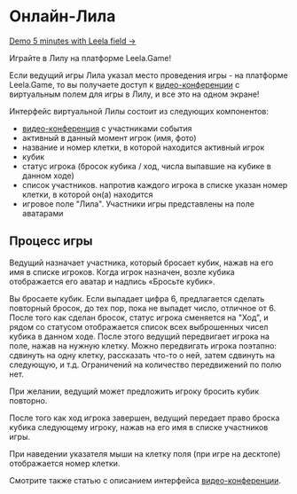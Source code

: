 
# Онлайн-Лила

[Demo 5 minutes with Leela field &rarr;](/meet/demo-leela)

Играйте в Лилу на платформе Leela.Game!

Если ведущий игры Лила указал место проведения игры - на платформе Leela.Game, то вы получаете доступ к [видео-конференции](/help/en/players/video) с виртуальным полем для игры в Лилу, и все это на одном экране!

Интерфейс виртуальной Лилы состоит из следующих компонентов:

- [видео-конференция](/help/en/players/video) с участниками события
- активный в данный момент игрок (имя, фото)
- название и номер клетки, в которой находится активный игрок
- кубик
- статус игрока (бросок кубика / ход, числа выпавшие на кубике в данном ходе)
- список участников. напротив каждого игрока в списке указан номер клетки, в которой он(а) находится
- игровое поле "Лила". Участники игры представлены на поле аватарами

## Процесс игры

Ведущий назначает участника, который бросает кубик, нажав на его имя в списке игроков. Когда игрок назначен, возле кубика отображается его аватар и надпись «Бросьте кубик».

Вы бросаете кубик. Если выпадает цифра 6, предлагается сделать повторный бросок, до тех пор, пока не выпадет число, отличное от 6. После того как сделан бросок, статус игрока сменяется на "Ход", и рядом со статусом отображается список всех выброшенных чисел кубика в данном ходе. После этого ведущий передвигает игрока на поле, нажав на нужную клетку. Можно передвигать игрока поэтапно: сдвинуть на одну клетку, рассказать что-то о ней, затем сдвинуть на следующую, и т.д. Ограничений на количество передвижений по полю нет.

При желании, ведущий может предложить игроку бросить кубик повторно.

После того как ход игрока завершен, ведущий передает право броска кубика следующему игроку, нажав на его имя в списке участников игры.

При наведении указателя мыши на клетку поля (при игре на десктопе) отображается номер клетки.

Смотрите также статью с описанием интерфейса [видео-конференции](/help/en/players/video).

